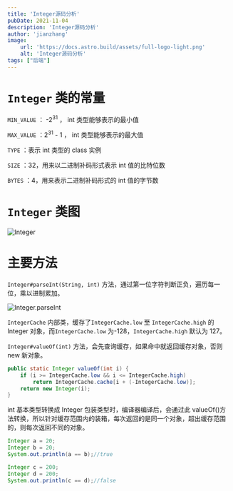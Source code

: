 ```yaml
---
title: 'Integer源码分析'
pubDate: 2021-11-04
description: 'Integer源码分析'
author: 'jianzhang'
image:
    url: 'https://docs.astro.build/assets/full-logo-light.png'
    alt: 'Integer源码分析'
tags: ["后端"]
---
```


# `Integer` 类的常量

`MIN_VALUE` ： -2<sup>31</sup> ， int 类型能够表示的最小值

`MAX_VALUE` ：2<sup>31</sup> - 1 ， int 类型能够表示的最大值

`TYPE` ：表示 int 类型的 class 实例

`SIZE` ：32，用来以二进制补码形式表示 int 值的比特位数

`BYTES` ：4，用来表示二进制补码形式的 int 值的字节数

# `Integer` 类图

![Integer](/image/20240616205227.png)

# 主要方法

`Integer#parseInt(String, int)` 方法，通过第一位字符判断正负，遍历每一位，乘以进制累加。

![Integer.parseInt](/image/20240616205251.png)

`IntegerCache` 内部类，缓存了`IntegerCache.low` 至 `IntegerCache.high` 的 Integer 对象，而`IntegerCache.low` 为-128，`IntegerCache.high` 默认为 127。

`Integer#valueOf(int)` 方法，会先查询缓存，如果命中就返回缓存对象，否则 new 新对象。

```java
public static Integer valueOf(int i) {
    if (i >= IntegerCache.low && i <= IntegerCache.high)
        return IntegerCache.cache[i + (-IntegerCache.low)];
    return new Integer(i);
}
```

int 基本类型转换成 Integer 包装类型时，编译器编译后，会通过此 valueOf()方法转换，所以针对缓存范围内的装箱，每次返回的是同一个对象，超出缓存范围的，则每次返回不同的对象。

```java
Integer a = 20;
Integer b = 20;
System.out.println(a == b);//true

Integer c = 200;
Integer d = 200;
System.out.println(c == d);//false
```
